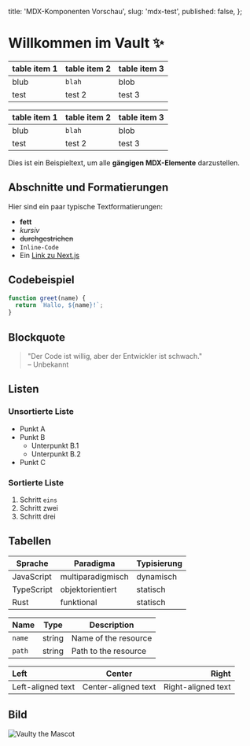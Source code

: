   title: 'MDX-Komponenten Vorschau',
  slug: 'mdx-test',
  published: false,
};

# Willkommen im Vault ✨

| table item 1 | table item 2 | table item 3 |
| ------------ | ------------ | ------------ |
| blub         | `blah`       | blob         |
| test         | test 2       | test 3       |

| table item 1 | table item 2 | table item 3 |
| ------------ | ------------ | ------------ |
| blub         | `blah`       | blob         |
| test         | test 2       | test 3       |

Dies ist ein Beispieltext, um alle **gängigen MDX-Elemente** darzustellen.

## Abschnitte und Formatierungen

Hier sind ein paar typische Textformatierungen:

- **fett**
- _kursiv_
- ~~durchgestrichen~~
- `Inline-Code`
- Ein [Link zu Next.js](https://nextjs.org)

## Codebeispiel

```js
function greet(name) {
  return `Hallo, ${name}!`;
}
```

## Blockquote

> "Der Code ist willig, aber der Entwickler ist schwach."  
> – Unbekannt

## Listen

### Unsortierte Liste

- Punkt A
- Punkt B
  - Unterpunkt B.1
  - Unterpunkt B.2
- Punkt C

### Sortierte Liste

1. Schritt `eins`
2. Schritt zwei
3. Schritt drei

## Tabellen

| Sprache    | Paradigma         | Typisierung |
| ---------- | ----------------- | ----------- |
| JavaScript | multiparadigmisch | dynamisch   |
| TypeScript | objektorientiert  | statisch    |
| Rust       | funktional        | statisch    |

| Name   | Type   | Description          |
| ------ | ------ | -------------------- |
| `name` | string | Name of the resource |
| `path` | string | Path to the resource |

| Left              |       Center        |              Right |
| :---------------- | :-----------------: | -----------------: |
| Left-aligned text | Center-aligned text | Right-aligned text |

## Bild

![Vaulty the Mascot](/images/vaulty.svg)
